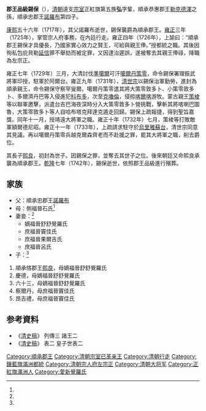 {{Hatnote|这是[[满族人名|满族人名]]，只称名而不与姓氏连用，其姓氏为[[爱新觉罗氏|爱新觉罗]]。}}
'''郡王品級錫保'''（{{Bd|1688年|12月8日（康熙二十七年十一月二十六）<ref name=ax>《[[愛新覺羅宗譜|愛新覺羅宗譜]]》乙冊，3398－3399頁。</ref>|1742年|9月12日（乾隆七年八月十四）<ref name=ax/>|catIdx=Z宗}}），[[清朝|清朝]]遠支[[宗室|宗室]]正紅旗第五族'''弘'''字輩，順承恭惠郡王[[勒克德渾|勒克德渾]]之孫，順承忠郡王[[諾羅布|諾羅布]]第四子。

[[康熙|康熙]]五十六年（1717年），其父諾羅布逝世，錫保襲爵為順承郡王。[[雍正|雍正]]三年（1725年），掌管宗人府事務，在內廷行走。雍正四年（1726年），上諭曰：“順承郡王錫保才具優長，乃國家實心效力之賢王，可給與親王俸。”授都統之職。其後因徇私包庇貝勒[[延信|延信]]罪不舉劾而被定罪，又因逮治遲誤，遂被奪去其親王俸祿，降職為左宗正。

雍正七年（1729年）三月，大清討伐[[準噶爾|準噶爾]]可汗[[噶爾丹策零|噶爾丹策零]]，命令錫保署理振武將軍印授，駐軍於阿爾台。雍正九年（1731年），[[清世宗|清世宗]]以錫保治軍勤勞，進封為順承親王，命令錫保守察罕叟爾。噶爾丹策零遣其將大策零敦多卜、小策零敦多卜、多爾濟丹巴等入侵進犯[[科布多|科布多]]，次至[[克嚕倫|克嚕倫]]，侵掠[[喀爾喀|喀爾喀]]游牧。蒙古親王[[策棱|策棱]]等以聯軍邀擊，派遣台吉巴海夜深時分入大策零敦多卜營挑戰，擊斬其將喀喇巴圖魯，大策零敦多卜等人自哈布塔克拜達克遁走回歸。錫保上疏報捷，得到聖旨嘉獎。同年十一月，授靖遠大將軍之職。雍正十年（1732年）七月，策棱等打敗敵軍額爾德尼昭。雍正十一年（1733年），上疏請求駐守於[[烏里雅蘇臺城|烏里雅蘇台]]，清世宗同意其見議。再以噶爾丹策零兵越克爾森齊老而不赴援之罪，罷其大將軍之職，削去爵位。

其長子[[熙良|熙良]]，初封為世子。因錫保之罪，並奪去其世子之位。後來朝廷又命熙良承襲為順承郡王。[[乾隆|乾隆]]七年（1742年），錫保逝世，依照郡王品級進行殯葬。

==家族==
*父：順承忠郡王[[諾羅布|諾羅布]]
*母：側福晉石氏<ref name=ax/>
*妻妾：<ref name=ax/>
**嫡福晉舒舒覺羅氏
**庶福晉竇佳氏
**庶福晉果爾吉氏
**庶福晉呂氏
*子：<ref name=ax/>
#順承恪郡王[[熙良|熙良]]，母嫡福晉舒舒覺羅氏
#慶德，母嫡福晉舒舒覺羅氏
#六十三，母嫡福晉舒舒覺羅氏
#察爾丹，母庶福晉竇佳氏
#昂吉禮，母庶福晉竇佳氏

==参考資料 ==
{{reflist}}
* 《[[清史稿|清史稿]]》 列傳三 諸王二
* 《[[清史稿|清史稿]]》 表二 皇子世表二


[[Category:順承郡王|Category:順承郡王]]
[[Category:清朝宗室已革亲王|Category:清朝宗室已革亲王]]
[[Category:清朝行走|Category:清朝行走]]
[[Category:鑲藍旗滿洲都統|Category:鑲藍旗滿洲都統]]
[[Category:清朝宗人府左宗正|Category:清朝宗人府左宗正]]
[[Category:清朝大将军|Category:清朝大将军]]
[[Category:正紅旗滿洲人|Category:正紅旗滿洲人]]
[[Category:愛新覺羅氏|Category:愛新覺羅氏]]